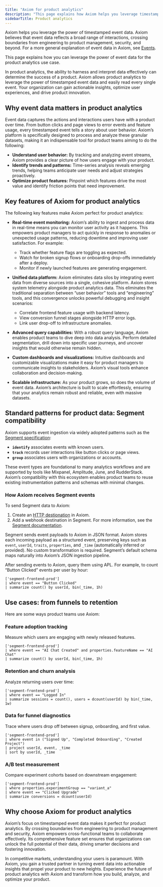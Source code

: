 ```yaml
---
title: "Axiom for product analytics"
description: "This page explains how Axiom helps you leverage timestamped event data for product analytics purposes."
sidebarTitle: Product analytics
---
```


Axiom helps you leverage the power of timestamped event data. Axiom believes that event data reflects a broad range of interactions, crossing boundaries from engineering to product management, security, and beyond. For a more general explanation of event data in Axiom, see [Events](/getting-started-guide/event-data).

This page explains how you can leverage the power of event data for the product analytics use case.

In product analytics, the ability to harness and interpret data effectively can determine the success of a product. Axiom allows product analytics to leverage the power of timestamped event data and easily read every single event. Your organization can gain actionable insights, optimize user experiences, and drive product innovation.

## Why event data matters in product analytics

Event data captures the actions and interactions users have with a product over time. From button clicks and page views to error events and feature usage, every timestamped event tells a story about user behavior. Axiom’s platform is specifically designed to process and analyze these granular datasets, making it an indispensable tool for product teams aiming to do the following:

- **Understand user behavior:** By tracking and analyzing event streams, Axiom provides a clear picture of how users engage with your product.
- **Identify trends and patterns:** Time-series analysis reveals emerging trends, helping teams anticipate user needs and adjust strategies proactively.
- **Optimize product features:** Pinpoint which features drive the most value and identify friction points that need improvement.

## Key features of Axiom for product analytics

The following key features make Axiom perfect for product analytics:

- **Real-time event monitoring:** Axiom’s ability to ingest and process data in real-time means you can monitor user activity as it happens. This empowers product managers to act quickly in response to anomalies or unexpected usage patterns, reducing downtime and improving user satisfaction. For example:

    - Track whether feature flags are toggling as expected.
    - Watch for broken signup flows or onboarding drop-offs immediately after a deploy.
    - Monitor if newly launched features are generating engagement.

- **Unified data platform:** Axiom eliminates data silos by integrating event data from diverse sources into a single, cohesive platform. Axiom stores system telemetry alongside product analytics data. This eliminates the traditional separation between “user behavior” tools and “engineering” tools, and this convergence unlocks powerful debugging and insight scenarios:

    - Correlate frontend feature usage with backend latency.
    - View conversion funnel stages alongside HTTP error logs.
    - Link user drop-off to infrastructure anomalies.

- **Advanced query capabilities:** With a robust query language, Axiom enables product teams to dive deep into data analysis. Perform detailed segmentation, drill down into specific user journeys, and uncover insights that would otherwise remain hidden.
- **Custom dashboards and visualizations:** Intuitive dashboards and customizable visualizations make it easy for product managers to communicate insights to stakeholders. Axiom’s visual tools enhance collaboration and decision-making.
- **Scalable infrastructure:** As your product grows, so does the volume of event data. Axiom’s architecture is built to scale effortlessly, ensuring that your analytics remain robust and reliable, even with massive datasets.

## Standard patterns for product data: Segment compatibility

Axiom supports event ingestion via widely adopted patterns such as the [Segment specification](https://segment.com/docs/connections/spec/):

- **`identify`** associates events with known users.
- **`track`** records user interactions like button clicks or page views.
- **`group`** associates users with organizations or accounts.

These event types are foundational to many analytics workflows and are supported by tools like Mixpanel, Amplitude, June, and RudderStack. Axiom’s compatibility with this ecosystem enables product teams to reuse existing instrumentation patterns and schemas with minimal changes.

### How Axiom receives Segment events

To send Segment data to Axiom:

1. Create an [HTTP destionation](/process-data/destinations/http) in Axiom.
1. Add a webhook destination in Segment. For more information, see the [Segment documentation](https://segment.com/docs/connections/destinations/catalog/webhooks/).

Segment sends event payloads to Axiom in JSON format. Axiom stores each incoming payload as a structured event, preserving keys such as `event`, `userId`, `traits`, `properties`, and `_time` (automatically inferred or provided). No custom transformation is required. Segment’s default schema maps naturally into Axiom’s JSON ingestion pipeline.

After sending events to Axiom, query them using APL. For example, to count “Button Clicked” events per user by hour:

```kusto
['segment-frontend-prod']
| where event == "Button Clicked"
| summarize count() by userId, bin(_time, 1h)
```

## Use cases: from funnels to retention

Here are some ways product teams use Axiom:

### Feature adoption tracking

Measure which users are engaging with newly released features.

```kusto
['segment-frontend-prod']
| where event == "AI Chat Created" and properties.featureName == "AI Chat"
| summarize count() by userId, bin(_time, 1h)
```

### Retention and churn analysis

Analyze returning users over time:

```kusto
['segment-frontend-prod']
| where event == "Logged In"
| summarize sessions = count(), users = dcount(userId) by bin(_time, 1w)
```

### Data for funnel diagnostics

Trace where users drop off between signup, onboarding, and first value.

```kusto
['segment-frontend-prod']
| where event in ("Signed Up", "Completed Onboarding", "Created Project")
| project userId, event, _time
| sort by userId, _time
```

### A/B test measurement

Compare experiment cohorts based on downstream engagement:

```kusto
['segment-frontend-prod']
| where properties.experimentGroup == "variant_a"
| where event == "Clicked Upgrade"
| summarize conversions = dcount(userId)
```

## Why choose Axiom for product analytics

Axiom’s focus on timestamped event data makes it perfect for product analytics. By crossing boundaries from engineering to product management and security, Axiom empowers cross-functional teams to collaborate effectively. Its comprehensive feature set ensures that organizations can unlock the full potential of their data, driving smarter decisions and fostering innovation.

In competitive markets, understanding your users is paramount. With Axiom, you gain a trusted partner in turning event data into actionable insights that propel your product to new heights. Experience the future of product analytics with Axiom and transform how you build, analyze, and optimize your product.